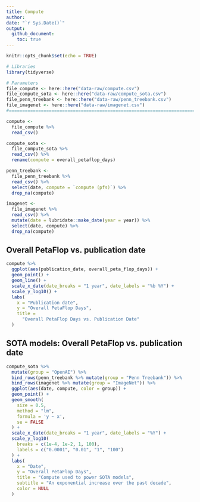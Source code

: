 ```yaml
---
title: Compute
author: 
date: "`r Sys.Date()`"
output: 
  github_document:
    toc: true
---
```


```r
knitr::opts_chunk$set(echo = TRUE)
```

```r
# Libraries
library(tidyverse)

# Parameters
file_compute <- here::here("data-raw/compute.csv")
file_compute_sota <- here::here("data-raw/compute_sota.csv")
file_penn_treebank <- here::here("data-raw/penn_treebank.csv")
file_imagenet <- here::here("data-raw/imagenet.csv")
#===============================================================================

compute <-
  file_compute %>% 
  read_csv()

compute_sota <-
  file_compute_sota %>% 
  read_csv() %>% 
  rename(compute = overall_petaflop_days)

penn_treebank <-
  file_penn_treebank %>% 
  read_csv() %>% 
  select(date, compute = `compute (pfs)`) %>% 
  drop_na(compute)

imagenet <-
  file_imagenet %>% 
  read_csv() %>% 
  mutate(date = lubridate::make_date(year = year)) %>% 
  select(date, compute) %>% 
  drop_na(compute)
```

## Overall PetaFlop vs. publication date

```r
compute %>% 
  ggplot(aes(publication_date, overall_peta_flop_days)) +
  geom_point() +
  geom_line() +
  scale_x_date(date_breaks = "1 year", date_labels = "%b %Y") +
  scale_y_log10() +
  labs(
    x = "Publication date",
    y = "Overall PetaFlop Days",
    title = 
      "Overall PetaFlop Days vs. Publication Date"
  )
```

## SOTA models: Overall PetaFlop vs. publication date 

```r
compute_sota %>% 
  mutate(group = "OpenAI") %>% 
  bind_rows(penn_treebank %>% mutate(group = "Penn Treebank")) %>% 
  bind_rows(imagenet %>% mutate(group = "ImageNet")) %>% 
  ggplot(aes(date, compute, color = group)) +
  geom_point() +
  geom_smooth(
    size = 0.5,
    method = "lm", 
    formula = 'y ~ x',
    se = FALSE
  ) +
  scale_x_date(date_breaks = "1 year", date_labels = "%Y") +
  scale_y_log10(
    breaks = c(1e-4, 1e-2, 1, 100),
    labels = c("0.0001", "0.01", "1", "100")
  ) +
  labs(
    x = "Date",
    y = "Overall PetaFlop Days",
    title = "Compute used to power SOTA models",
    subtitle = "An exponential increase over the past decade",
    color = NULL
  )
```


